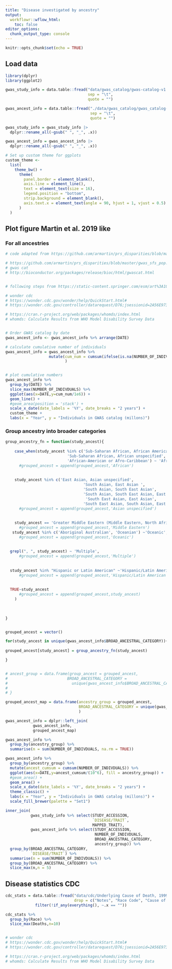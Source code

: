 ```yaml
---
title: "Disease investigated by ancestry"
output:
  workflowr::wflow_html:
    toc: false
editor_options:
  chunk_output_type: console
---
```


```r
knitr::opts_chunk$set(echo = TRUE)
```

## Load data

```r

library(dplyr)
library(ggplot2)

gwas_study_info = data.table::fread("data/gwas_catalog/gwas-catalog-v1.0.3-studies-r2022-02-02.tsv", 
                                    sep = "\t", 
                                    quote = "")

gwas_ancest_info = data.table::fread("./data/gwas_catalog/gwas_catalog-ancestry_r2022-02-02.tsv", 
                                     sep = "\t", 
                                     quote = "")

gwas_study_info = gwas_study_info |>
  dplyr::rename_all(~gsub(" ", "_", .x))

gwas_ancest_info = gwas_ancest_info |>
  dplyr::rename_all(~gsub(" ", "_", .x))

# Set up custom theme for ggplots
custom_theme <-
  list(
    theme_bw() +
      theme(
        panel.border = element_blank(),
        axis.line = element_line(),
        text = element_text(size = 16),
        legend.position = "bottom",
        strip.background = element_blank(),
        axis.text.x = element_text(angle = 90, hjust = 1, vjust = 0.5)
      )
  )

```

## Plot figure Martin et al. 2019 like

### For all ancestries 

```r

# code adapted from https://github.com/armartin/prs_disparities/blob/master/gwas_disparities_time.R

# https://github.com/armartin/prs_disparities/blob/master/gwas_sfs_pop.R
# gwas cat
# http://bioconductor.org/packages/release/bioc/html/gwascat.html


# following steps from https://static-content.springer.com/esm/art%3A10.1038%2Fs41588-019-0379-x/MediaObjects/41588_2019_379_MOESM1_ESM.pdf

# wonder cdc 
# https://wonder.cdc.gov/wonder/help/QuickStart.html#
# https://wonder.cdc.gov/controller/datarequest/D76;jsessionid=2A56E973A3DF13BC5DFDD9C43725

# https://cran.r-project.org/web/packages/whomds/index.html
# whomds: Calculate Results from WHO Model Disability Survey Data


# Order GWAS catalog by date 
gwas_ancest_info <- gwas_ancest_info %>% arrange(DATE)

# calculate cumulative number of individuals
gwas_ancest_info = gwas_ancest_info %>%  
                   mutate(cum_num = cumsum(ifelse(is.na(NUMBER_OF_INDIVDUALS), 0, NUMBER_OF_INDIVDUALS))
                          )


# plot cumulative numbers
gwas_ancest_info %>%  
  group_by(DATE) %>% 
  slice_max(NUMBER_OF_INDIVDUALS) %>% 
  ggplot(aes(x=DATE,y=cum_num/1e6)) + 
  geom_line() +
  #geom_area(position = 'stack') + 
  scale_x_date(date_labels = '%Y', date_breaks = "2 years") + 
  custom_theme + 
  labs(x = "Year", y = "Individuals in GWAS catalog (millons)")

```

### Group ancestry into broader categories

```r

group_ancestry_fn = function(study_ancest){
  
    case_when(study_ancest %in% c('Sub-Saharan African, African American or Afro-Caribbean',
                           'Sub-Saharan African, African unspecified',
                           'African-American or Afro-Caribbean') ~ 'African',
      #grouped_ancest = append(grouped_ancest,'African')
      
      
    study_ancest %in% c('East Asian, Asian unspecified', 
                                  'South Asian, East Asian ',
                                  'South Asian, South East Asian', 
                                  'South Asian, South East Asian, East Asian',
                                   'South East Asian, East Asian', 
                                  'South East Asian, South Asian, East Asian') ~'Asian unspecified',
      #grouped_ancest = append(grouped_ancest,'Asian unspecified')
      
      
    study_ancest == 'Greater Middle Eastern (Middle Eastern, North African or Persian)' ~'Middle Eastern',
      #grouped_ancest = append(grouped_ancest,'Middle Eastern')
   study_ancest %in% c('Aboriginal Australian', 'Oceanian') ~'Oceanic',
      #grouped_ancest = append(grouped_ancest,'Oceanic')
      
      
  grepl(", ", study_ancest) ~ 'Multiple',
      #grouped_ancest = append(grouped_ancest,'Multiple')
      
      
  study_ancest %in% "Hispanic or Latin American" ~'Hispanic/Latin American',
      #grouped_ancest = append(grouped_ancest,'Hispanic/Latin American')
      
      
  TRUE~study_ancest
      #grouped_ancest = append(grouped_ancest,study_ancest)
    )
  
    
  
}


grouped_ancest = vector()

for(study_ancest in unique(gwas_ancest_info$BROAD_ANCESTRAL_CATEGORY)){
  
grouped_ancest[study_ancest] = group_ancestry_fn(study_ancest)

}


# ancest_group = data.frame(group_ancest = grouped_ancest,
#                          BROAD_ANCESTRAL_CATEGORY =
#                            unique(gwas_ancest_info$BROAD_ANCESTRAL_CATEGORY))
# 
# }

grouped_ancest_map = data.frame(ancestry_group = grouped_ancest,
                                BROAD_ANCESTRAL_CATEGORY = unique(gwas_ancest_info$BROAD_ANCESTRAL_CATEGORY)
                                )

gwas_ancest_info = dplyr::left_join(
            gwas_ancest_info,
            grouped_ancest_map)

gwas_ancest_info %>% 
  group_by(ancestry_group) %>% 
  summarise(n = sum(NUMBER_OF_INDIVDUALS, na.rm = TRUE))

gwas_ancest_info %>% 
  group_by(ancestry_group) %>% 
  mutate(ancest_cumsum = cumsum(NUMBER_OF_INDIVDUALS)) %>% 
  ggplot(aes(x=DATE,y=ancest_cumsum/(10^6), fill = ancestry_group)) + 
  #geom_area() + 
  geom_area() + 
  scale_x_date(date_labels = '%Y', date_breaks = "2 years") + 
  theme_classic() + 
  labs(x = "Year", y = "Individuals in GWAS catalog (millons)") + 
  scale_fill_brewer(palette = "Set1")

inner_join(
           gwas_study_info %>% select(STUDY_ACCESSION, 
                                      `DISEASE/TRAIT`, 
                                      MAPPED_TRAIT),
           gwas_ancest_info %>% select(STUDY_ACCESSION, 
                                       NUMBER_OF_INDIVDUALS,
                                       BROAD_ANCESTRAL_CATEGORY,
                                       ancestry_group)) %>% 
  group_by(BROAD_ANCESTRAL_CATEGORY, 
           `DISEASE/TRAIT`) %>% 
  summarise(n = sum(NUMBER_OF_INDIVDUALS)) %>% 
  group_by(BROAD_ANCESTRAL_CATEGORY) %>% 
  slice_max(n,n = 5)

```

## Disease statistics CDC

```r


cdc_stats = data.table::fread("data/cdc/Underlying Cause of Death, 1999-2020.txt",
                              drop = c("Notes", "Race Code", "Cause of death Code")) %>% 
             filter(!if_any(everything(), ~.x == ""))

cdc_stats %>% 
  group_by(Race) %>% 
  slice_max(Deaths,n=10)


# wonder cdc 
# https://wonder.cdc.gov/wonder/help/QuickStart.html#
# https://wonder.cdc.gov/controller/datarequest/D76;jsessionid=2A56E973A3DF13BC5DFDD9C43725

# https://cran.r-project.org/web/packages/whomds/index.html
# whomds: Calculate Results from WHO Model Disability Survey Data


```
